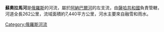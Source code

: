 '''蘇奧拉馬河'''是[[俄羅斯|俄羅斯]]的河流，屬於[[阿納巴爾河|阿納巴爾河]]的左支流，由[[薩哈共和國|薩哈共和國]]負責管轄，河道全長262公里，流域面積約7,440平方公里，河水主要來自融雪和雨水。

{{Russia-geo-stub}}

[[Category:俄羅斯河流|Category:俄羅斯河流]]